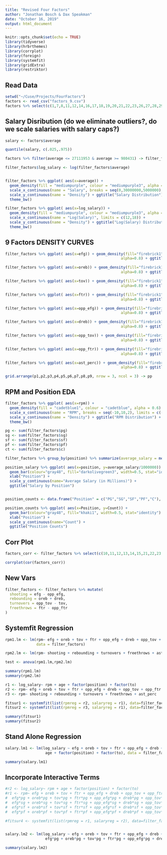 ```yaml
---
title: "Revised Four Factors"
author: "Jonathan Bosch & Dax Speakman"
date: "October 16, 2019"
output: html_document
---
```


```r
knitr::opts_chunk$set(echo = TRUE)
library(tidyverse)
library(hrbrthemes)
library(corrplot)
library(foreign)
library(systemfit)
library(gridExtra)
library(restriktor)
```


## Read Data

```r
setwd("~/Cuse/Projects/FourFactors")
factors <- read_csv("factors_9.csv")
factors %>% select(c(1,7,8,11,12,14,16,17,18,19,20,21,22,23,26,27,28,29,30,31,32,33,34,36)) -> factors
```


## Salary Disribution (do we eliminate outliers?, do we scale salaries with salary caps?)

```r
salary <- factors$average

quantile(salary, c(.025,.975))

factors %>% filter(average <= 27111953 & average >= 980431) -> filter_factors

filter_factors$log_salary <- log(filter_factors$average)


filter_factors %>% ggplot( aes(x=average)) + 
  geom_density(fill = "mediumpurple", colour = "mediumpurple3", alpha = 0.6) + 
  scale_x_continuous(name = "Salary", breaks = seq(0,30000000,5000000),limits = c(0,30000000)) + 
  scale_y_continuous(name = "Density") + ggtitle("Salary Distribution") +
  theme_bw()

filter_factors %>% ggplot( aes(x=log_salary)) + 
  geom_density(fill = "mediumpurple", colour = "mediumpurple3", alpha = 0.6) + 
  scale_x_continuous(name = "Log(Salary)", limits = c(12,18)) + 
  scale_y_continuous(name = "Density") + ggtitle("Log(Salary) Distribution") +
  theme_bw()


```


## 9 Factors DENSITY CURVES

```r

filter_factors %>% ggplot( aes(x=efg)) + geom_density(fill="firebrick1", color="firebrick1",
                                                    alpha=0.8) + ggtitle("eFG%") -> p1

filter_factors %>% ggplot( aes(x=oreb)) + geom_density(fill="firebrick1", color="firebrick1",
                                                    alpha=0.8) + ggtitle("OReb%") -> p2

filter_factors %>% ggplot( aes(x=tov)) + geom_density(fill="firebrick1", color="firebrick1",
                                                    alpha=0.8) + ggtitle("TOV%")  -> p3

filter_factors %>% ggplot( aes(x=ftr)) + geom_density(fill="firebrick1", color="firebrick1",
                                                    alpha=0.8) + ggtitle("FTr") -> p4

filter_factors %>% ggplot( aes(x=opp_efg)) + geom_density(fill="firebrick1", color="firebrick1",
                                                    alpha=0.8) + ggtitle("Opponent eFG%") -> p5

filter_factors %>% ggplot( aes(x=dreb)) + geom_density(fill="firebrick1", color="firebrick1",
                                                    alpha=0.8) + ggtitle("DReb%") -> p6

filter_factors %>% ggplot( aes(x=opp_tov)) + geom_density(fill="firebrick1", color="firebrick1",
                                                    alpha=0.8) + ggtitle("Opponent TOV%") -> p7

filter_factors %>% ggplot( aes(x=opp_ftr)) + geom_density(fill="firebrick1", color="firebrick1",
                                                    alpha=0.8) + ggtitle("Opponent FTr") -> p8

filter_factors %>% ggplot( aes(x=ast_perc)) + geom_density(fill="firebrick1", color="firebrick1",
                                                    alpha=0.8) + ggtitle("Ast %") -> p9

grid.arrange(p1,p2,p3,p4,p5,p6,p7,p8,p9, nrow = 3, ncol = 3) -> pp
```


## RPM and Position EDA

```r
filter_factors %>% ggplot( aes(x=rpm)) + 
  geom_density(fill = "cadetblue1", colour = "cadetblue", alpha = 0.6) + 
  scale_x_continuous(name = "RPM", breaks = seq(-10,10,2), limits = c(-10,10)) + 
  scale_y_continuous(name = "Density") + ggtitle("RPM Distribution") +
  theme_bw()

pg <- sum(filter_factors$pg)
sg <- sum(filter_factors$sg)
sf <- sum(filter_factors$sf)
pf <- sum(filter_factors$pf)
ct <- sum(filter_factors$c)

filter_factors %>% group_by(position) %>% summarize(average_salary = mean(average)) -> position_salary

position_salary %>% ggplot( aes(x=position, y=average_salary/1000000)) +
  geom_bar(colour="gray48", fill="darkolivegreen3", width=0.5, stat="identity") +
  xlab("Position") +
  scale_y_continuous(name="Average Salary (in Millions)") +
  ggtitle("Salary by Position")


position_counts <- data.frame("Position" = c("PG","SG","SF","PF","C"), "Count" = c(pg,sg,sf,pf,ct))

position_counts %>% ggplot( aes(x=Position, y=Count)) +
  geom_bar(colour="gray48", fill="khaki1", width=0.5, stat="identity") +
  xlab("Position") +
  scale_y_continuous(name="Count") +
  ggtitle("Position Counts")
```



## Corr Plot

```r
factors_corr <- filter_factors %>% select(c(10,11,12,13,14,15,21,22,23,24,25))

corrplot(cor(factors_corr))
```


## New Vars

```r
filter_factors <- filter_factors %>% mutate(
  shooting = efg - opp_efg,
  rebounding = oreb + dreb,
  turnovers = opp_tov - tov,
  freethrows = ftr - opp_ftr
)
```




## Systemfit Regression

```r
rpm1.lm <- lm(rpm~ efg + oreb + tov + ftr + opp_efg + dreb + opp_tov + opp_ftr + ast_perc,
              data = filter_factors)

rpm2.lm <- lm(rpm~ shooting + rebounding + turnovers + freethrows + ast_perc, data = filter_factors)

test <- anova(rpm1.lm,rpm2.lm)

summary(rpm1.lm)
summary(rpm2.lm)

r1 <- log_salary~ rpm + age + factor(position) + factor(to)
r2 <- rpm~ efg + oreb + tov + ftr + opp_efg + dreb + opp_tov + opp_ftr + ast_perc
r3 <- rpm~ shooting + rebounding + turnovers + freethrows + ast_perc

fitsur1 <- systemfit(list(rpmreg = r2, salaryreg = r1), data=filter_factors)
fitsur2 <- systemfit(list(rpmreg = r3, salaryreg = r1), data=filter_factors)

summary(fitsur1)
summary(fitsur2)

```


## Stand Alone Regression

```r

salary.lm1 <- lm(log_salary ~ efg + oreb + tov + ftr + opp_efg + dreb + opp_tov + opp_ftr + ast_perc +
                  age + factor(position) + factor(to), data = filter_factors)

summary(salary.lm1)
```




## Incorporate Interactive Terms

```r
#r2 <- log_salary~ rpm + age + factor(position) + factor(to)
#r1 <- rpm~ efg + oreb + tov + ftr + opp_efg + dreb + opp_tov + opp_ftr + ast_perc +
#  efg*pg + oreb*pg + tov*pg + ftr*pg + opp_efg*pg + dreb*pg + opp_tov*pg + opp_ftr*pg + ast_perc*pg +
#  efg*sg + oreb*sg + tov*sg + ftr*sg + opp_efg*sg + dreb*sg + opp_tov*sg + opp_ftr*sg + ast_perc*sg +
#  efg*sf + oreb*sf + tov*sf + ftr*sf + opp_efg*sf + dreb*sf + opp_tov*sf + opp_ftr*sf + ast_perc*sf +
#  efg*pf + oreb*pf + tov*pf + ftr*pf + opp_efg*pf + dreb*pf + opp_tov*pf + opp_ftr*pf + ast_perc*pf

#fitsur4 <- systemfit(list(rpmreg = r1, salaryreg = r2), data=filter_factors)


salary.lm2 <- lm(log_salary ~ efg + oreb + tov + ftr + opp_efg + dreb + opp_tov + opp_ftr + ast_perc +
                  efg*pg + oreb*pg + tov*pg + ftr*pg + opp_efg*pg + dreb*pg + opp_tov*pg + opp_ftr*pg + ast_perc*pg + efg*sg + oreb*sg + tov*sg + ftr*sg + opp_efg*sg + dreb*sg + opp_tov*sg + opp_ftr*sg + ast_perc*sg + efg*sf + oreb*sf + tov*sf + ftr*sf + opp_efg*sf + dreb*sf + opp_tov*sf + opp_ftr*sf + ast_perc*sf + efg*pf + oreb*pf + tov*pf + ftr*pf + opp_efg*pf + dreb*pf + opp_tov*pf + opp_ftr*pf + ast_perc*pf + age + factor(to), data = filter_factors)

summary(salary.lm2)
```




